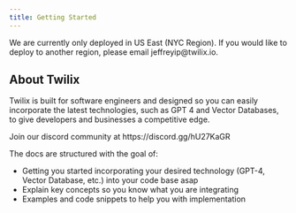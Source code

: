 ```yaml
---
title: Getting Started
---
```

<Note>
  We are currently only deployed in US East (NYC Region). If you would like to
  deploy to another region, please email jeffreyip@twilix.io. 
</Note>

<Snippet file="installation.mdx" />

## About Twilix

Twilix is built for software engineers and designed so you can easily incorporate the latest technologies, such as GPT 4 and Vector Databases, to give developers and businesses a competitive edge.

<Tip>
Join our discord community at https://discord.gg/hU27KaGR
</Tip>

The docs are structured with the goal of:

- Getting you started incorporating your desired technology (GPT-4, Vector Database, etc.) into your code base asap
- Explain key concepts so you know what you are integrating
- Examples and code snippets to help you with implementation
